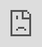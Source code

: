 ```yaml
---
title: "Quickstart"
---
```


# Quickstart

How to monitor your apps with Galileo Observe

<iframe src="https://cdn.iframe.ly/lZW5Y21" style="top: 0; left: 0; width: 100%; height: 100%; position: absolute; border: 0;" allowfullscreen="" scrolling="no" allow="encrypted-media *;"></iframe>

Getting started with Galileo Observe is really easy. It involves 3 steps:

1.  Create a project
    
2.  Integrate Galileo in your code
    
3.  Choose your Guardrail metrics
    

### 

[](#create-a-project)

Create a Project

The first step is creating a project from the Galileo UI.

1.  Go to **Galileo Console**
    
2.  Click on the big **+** icon on the top left
    
3.  Follow the steps to create your Observe project.
    

## 

[](#integrate-into-your-code)

Integrate into your code

Galileo Observe can integrate via [Langchain callbacks](/galileo/gen-ai-studio-products/galileo-observe/getting-started#langchain), our [Python Logger](/galileo/gen-ai-studio-products/galileo-observe/getting-started#python-logger), or via [RESTFul APIs](/galileo/gen-ai-studio-products/galileo-observe/how-to/logging-data-via-restful-apis).

### 

[](#authentication)

**Authentication**

To authenticate Galileo, perform the following steps

1.  Add your Galileo Console URL (<code class="py-[1px] px-1.5 min-w-[1.625rem] inline-flex justify-center items-center ring-1 ring-inset ring-dark/1 bg-dark/[0.06] rounded text-dark/8 dark:ring-light/1 dark:bg-light/1 dark:text-light/7 text-[.875em] leading-[calc(max(1.20em,1.25rem))]">GALILEO_CONSOLE_URL</code>) to your environment variables.
    

```
import os

import os

import
 os




os.environ['GALILEO_CONSOLE_URL']="https://console.galileo.XYZ.com"

os.environ['GALILEO_CONSOLE_URL']="https://console.galileo.XYZ.com"

os
.
environ
[
'GALILEO_CONSOLE_URL'
]
=
"https://console.galileo.XYZ.com"
# Ask your Galileo ADMIN for the URL if you don't know
# Ask your Galileo ADMIN for the URL if you don't know
# Ask your Galileo ADMIN for the URL if you don't know
```

1.  Set your user name and password OR your **API key** (recommended) to your environment variables
    

```
import os

import os

import
 os




os.environ["GALILEO_USERNAME"]="Your Galileo registered email e.g. john@acme.com"

os.environ["GALILEO_USERNAME"]="Your Galileo registered email e.g. john@acme.com"

os
.
environ
[
"GALILEO_USERNAME"
]
=
"Your Galileo registered email e.g. john@acme.com"
os.environ["GALILEO_PASSWORD"]="Your Galileo password"

os.environ["GALILEO_PASSWORD"]="Your Galileo password"

os
.
environ
[
"GALILEO_PASSWORD"
]
=
"Your Galileo password"




# OR

# OR

# OR




os.environ["GALILEO_API_KEY"]="Your Galileo API key"
os.environ["GALILEO_API_KEY"]="Your Galileo API key"
os
.
environ
[
"GALILEO_API_KEY"
]
=
"Your Galileo API key"
```

We recommend using an API key to authenticate. To create one, go to "API Keys" under your profile bubble.

### 

[](#getting-an-api-key)

Getting an API Key

To create an API key:

1.  Go to your **Galileo Console settings**
    
2.  Go to **API Keys**
    
3.  Select **Create a new key**
    

### 

[](#integrating-with-langchain)

Integrating with Langchain

We support integrating into both [Python-based](/galileo/gen-ai-studio-products/galileo-observe/getting-started#python) and [Typescript-based](/galileo/gen-ai-studio-products/galileo-observe/getting-started#typescript) Langchain systems:

PythonTypescript

Integrating into your Python-based Langchain application is the easiest and recommended route. You can just add <code class="py-[1px] px-1.5 min-w-[1.625rem] inline-flex justify-center items-center ring-1 ring-inset ring-dark/1 bg-dark/[0.06] rounded text-dark/8 dark:ring-light/1 dark:bg-light/1 dark:text-light/7 text-[.875em] leading-[calc(max(1.20em,1.25rem))]">GalileoObserveCallback(project_name="YOUR_PROJECT_NAME")</code> to the <code class="py-[1px] px-1.5 min-w-[1.625rem] inline-flex justify-center items-center ring-1 ring-inset ring-dark/1 bg-dark/[0.06] rounded text-dark/8 dark:ring-light/1 dark:bg-light/1 dark:text-light/7 text-[.875em] leading-[calc(max(1.20em,1.25rem))]">callbacks</code> of your chain invocation.

```
from galileo_observe import GalileoObserveCallback

from galileo_observe import GalileoObserveCallback

from
 galileo_observe 
import
 GalileoObserveCallback
from langchain.chat_models import ChatOpenAI

from langchain.chat_models import ChatOpenAI

from
 langchain
.
chat_models 
import
 ChatOpenAI




prompt = ChatPromptTemplate.from_template("tell me a joke about {foo}")

prompt = ChatPromptTemplate.from_template("tell me a joke about {foo}")

prompt 
=
 ChatPromptTemplate
.
from_template
(
"tell me a joke about 
{foo}
"
)
model = ChatOpenAI()

model = ChatOpenAI()

model 
=
 
ChatOpenAI
()
chain = prompt | model

chain = prompt | model

chain 
=
 prompt 
|
 model




monitor_handler = GalileoObserveCallback(project_name="YOUR_PROJECT_NAME")

monitor_handler = GalileoObserveCallback(project_name="YOUR_PROJECT_NAME")

monitor_handler 
=
 
GalileoObserveCallback
(project_name
=
"YOUR_PROJECT_NAME"
)
chain.invoke({'foo':'bears'}, 

chain.invoke({'foo':'bears'}, 

chain
.
invoke
({
'foo'
:
'bears'
}, 
             config(dict(callbacks=[monitor_handler])))

             config(dict(callbacks=[monitor_handler])))

             
config
(
dict
(callbacks
=
[monitor_handler])))






```

The GalileoObserveCallback logs your input, output, and relevant statistics back to Galileo, where additional evaluation metrics are computed.

Integrating into your Typescript-based Langchain application is a very simple process. You can just add a<code class="py-[1px] px-1.5 min-w-[1.625rem] inline-flex justify-center items-center ring-1 ring-inset ring-dark/1 bg-dark/[0.06] rounded text-dark/8 dark:ring-light/1 dark:bg-light/1 dark:text-light/7 text-[.875em] leading-[calc(max(1.20em,1.25rem))]">GalileoObserveCallback</code> object to the <code class="py-[1px] px-1.5 min-w-[1.625rem] inline-flex justify-center items-center ring-1 ring-inset ring-dark/1 bg-dark/[0.06] rounded text-dark/8 dark:ring-light/1 dark:bg-light/1 dark:text-light/7 text-[.875em] leading-[calc(max(1.20em,1.25rem))]">callbacks</code> of your chain invocation.

```
import { GalileoObserveCallback } from "@rungalileo/observe";

import { GalileoObserveCallback } from "@rungalileo/observe";

import
 { GalileoObserveCallback } 
from
 
"@rungalileo/observe"
;
const observe_callback = new GalileoObserveCallback("observe_example", "app_v1")

const observe_callback = new GalileoObserveCallback("observe_example", "app_v1")

const
 
observe_callback
 
=
 
new
 
GalileoObserveCallback
(
"observe_example"
,
 
"app_v1"
)
await observe_callback.init();
await observe_callback.init();
await
 
observe_callback
.init
();
```

Add the callback <code class="py-[1px] px-1.5 min-w-[1.625rem] inline-flex justify-center items-center ring-1 ring-inset ring-dark/1 bg-dark/[0.06] rounded text-dark/8 dark:ring-light/1 dark:bg-light/1 dark:text-light/7 text-[.875em] leading-[calc(max(1.20em,1.25rem))]">{[observe_callback]}</code> in the invoke step of your application:

```
const result = await chain.invoke(

const result = await chain.invoke(

const
 
result
 
=
 
await
 
chain
.invoke
(
    { question: "What is the powerhouse of the cell?"}, 

    { question: "What is the powerhouse of the cell?"}, 

    { question
:
 
"What is the powerhouse of the cell?"
}
,
 
    {callbacks: [observe_callback]});
    {callbacks: [observe_callback]});
    {callbacks
:
 [observe_callback]});
```

The GalileoObserveCallback callback logs your input, output, and relevant statistics back to Galileo, where additional evaluation metrics are computed.

### 

[](#non-langchain-custom-logging-via-python-logger)

**Non-Langchain: Custom Logging via Python Logger**

If you're not using LangChain, you can use our Python Logger to log your data to Galileo. The Logger automatically batches and uploads data in the background asynchronously, ensuring the performance and reliability of your application is not compromised.

Use the **log\_node\_start()** and **log\_node\_completion()** to log your prompt, model, hyperparameters and response respectively, as shown below:

```
import json

import json

import
 json




from openai import OpenAI

from openai import OpenAI

from
 openai 
import
 OpenAI
from galileo_observe import GalileoObserve

from galileo_observe import GalileoObserve

from
 galileo_observe 
import
 GalileoObserve
from galileo_observe.schema.transaction import TransactionRecordType

from galileo_observe.schema.transaction import TransactionRecordType

from
 galileo_observe
.
schema
.
transaction 
import
 TransactionRecordType




client = OpenAI()

client = OpenAI()

client 
=
 
OpenAI
()
observe = GalileoObserve(project_name="llm_monitor_test_1", version='manual_app_v1')

observe = GalileoObserve(project_name="llm_monitor_test_1", version='manual_app_v1')

observe 
=
 
GalileoObserve
(project_name
=
"llm_monitor_test_1"
, version
=
'manual_app_v1'
)




prompt = "Tell me a joke about Large Language Models"

prompt = "Tell me a joke about Large Language Models"

prompt 
=
 
"Tell me a joke about Large Language Models"
model = "gpt-3.5-turbo"

model = "gpt-3.5-turbo"

model 
=
 
"gpt-3.5-turbo"
temperature = 0.3

temperature = 0.3

temperature 
=
 
0.3




# Start a new chain

# Start a new chain

# Start a new chain
chain_id = observe.log_node_start(

chain_id = observe.log_node_start(

chain_id 
=
 observe
.
log_node_start
(
    node_type=TransactionRecordType.chain,

    node_type=TransactionRecordType.chain,

    node_type
=
TransactionRecordType.chain,
    input_text=json.dumps({"input": prompt}),

    input_text=json.dumps({"input": prompt}),

    input_text
=
json.
dumps
({
"input"
: prompt}),
    constructor="CustomChain",

    constructor="CustomChain",

    constructor
=
"CustomChain"
,
)

)

)




# Start a chat trace

# Start a chat trace

# Start a chat trace
node_id = observe.log_node_start(

node_id = observe.log_node_start(

node_id 
=
 observe
.
log_node_start
(
    node_type=TransactionRecordType.chat,

    node_type=TransactionRecordType.chat,

    node_type
=
TransactionRecordType.chat,
    chain_id=chain_id,

    chain_id=chain_id,

    chain_id
=
chain_id,
    input_text=prompt,

    input_text=prompt,

    input_text
=
prompt,
    model=model,

    model=model,

    model
=
model,
    temperature=temperature,

    temperature=temperature,

    temperature
=
temperature,
    constructor="ChatOpenAI",

    constructor="ChatOpenAI",

    constructor
=
"ChatOpenAI"
,
    user_metadata={"env": "production"},

    user_metadata={"env": "production"},

    user_metadata
=
{
"env"
: 
"production"
},
    tags=["prod", "chat"],

    tags=["prod", "chat"],

    tags
=
[
"prod"
, 
"chat"
],
)

)

)




# Initiate the chat call

# Initiate the chat call

# Initiate the chat call
chat_completion = client.chat.completions.create(

chat_completion = client.chat.completions.create(

chat_completion 
=
 client
.
chat
.
completions
.
create
(
    model=model,

    model=model,

    model
=
model,
    messages=[{"role": "user", "content": prompt}],

    messages=[{"role": "user", "content": prompt}],

    messages
=
[{
"role"
: 
"user"
, 
"content"
: prompt}],
    temperature=temperature,

    temperature=temperature,

    temperature
=
temperature,
)

)

)




# Log the chat completion

# Log the chat completion

# Log the chat completion
observe.log_node_completion(

observe.log_node_completion(

observe
.
log_node_completion
(
    node_id=node_id,

    node_id=node_id,

    node_id
=
node_id,
    output_text=chat_completion.choices[0].message.content,

    output_text=chat_completion.choices[0].message.content,

    output_text
=
chat_completion.choices[
0
].message.content,
    num_input_tokens=chat_completion.usage.prompt_tokens,

    num_input_tokens=chat_completion.usage.prompt_tokens,

    num_input_tokens
=
chat_completion.usage.prompt_tokens,
    num_output_tokens=chat_completion.usage.completion_tokens,

    num_output_tokens=chat_completion.usage.completion_tokens,

    num_output_tokens
=
chat_completion.usage.completion_tokens,
    num_total_tokens=chat_completion.usage.total_tokens,

    num_total_tokens=chat_completion.usage.total_tokens,

    num_total_tokens
=
chat_completion.usage.total_tokens,
    finish_reason=chat_completion.choices[0].finish_reason,

    finish_reason=chat_completion.choices[0].finish_reason,

    finish_reason
=
chat_completion.choices[
0
].finish_reason,
)

)

)




# Log the chain completion

# Log the chain completion

# Log the chain completion
observe.log_node_completion(

observe.log_node_completion(

observe
.
log_node_completion
(
    node_id=chain_id,

    node_id=chain_id,

    node_id
=
chain_id,
    finish_reason="chain_end",

    finish_reason="chain_end",

    finish_reason
=
"chain_end"
,
    output_text=json.dumps({"output": chat_completion.choices[0].message.content}),

    output_text=json.dumps({"output": chat_completion.choices[0].message.content}),

    output_text
=
json.
dumps
({
"output"
: chat_completion.choices[
0
].message.content}),
)
)
)
```

#### 

[](#logging-through-our-rest-apis)

**Logging through our REST APIs**

If you are looking to log directly from the client (e.g. using Javascript), you can log directly through our APIs. The Monitor API endpoints can be found on the swagger docs for your environment. More instructions can be found [here](/galileo/gen-ai-studio-products/galileo-observe/how-to/logging-data-via-restful-apis).

Once you've integrated Galileo into your production app code, you can [choose your Guardrail metrics](https://github.com/rungalileo/docs/blob/main/gen-ai-studio-products/galileo-observe/broken-reference/README.md).

[PreviousObserve](/galileo/gen-ai-studio-products/galileo-observe)[NextHow-To](/galileo/gen-ai-studio-products/galileo-observe/how-to)

Last updated 2 months ago